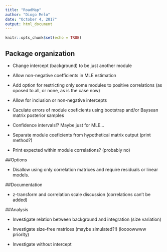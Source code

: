 ```yaml
---
title: "RoadMap"
author: "Diogo Melo"
date: "October 4, 2017"
output: html_document
---
```


```r
knitr::opts_chunk$set(echo = TRUE)
```

## Package organization
    
- Change intercept (background) to be just another module
  
- Allow non-negative coefficients in MLE estimation
    
- Add option for restricting only some modules to positive correlations (as oposed to all, or none, as is the case now)

- Allow for inclusion or non-negative intercepts

- Caculate errors of module coeficients using bootstrap and/or Baysean matrix posterior samples

- Confidence intervals!? Maybe just for MLE...

- Separate module coeficients from hypothetical matrix output (print method?)

- Print expected within module correlations? (probably no)

##Options

- Disallow using only correlation matrices and require residuals or linear models.

##Documentation

- z-transform and correlation scale discussion (correlations can't be added)

##Analysis

- Investigate relation between background and integration (size variation)

- Investigate size-free matrices (maybe simulated?!) (loooowwww priority)

- Investigate without intercept
